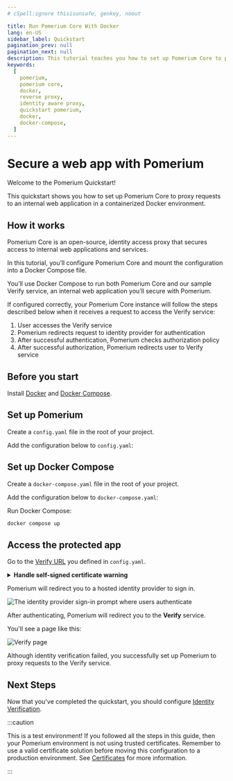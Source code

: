```yaml
---
# cSpell:ignore thisisunsafe, genkey, noout

title: Run Pomerium Core With Docker
lang: en-US
sidebar_label: Quickstart
pagination_prev: null
pagination_next: null
description: This tutorial teaches you how to set up Pomerium Core to proxy requests to a web application using Docker and Docker Compose.
keywords:
  [
    pomerium,
    pomerium core,
    docker,
    reverse proxy,
    identity aware proxy,
    quickstart pomerium,
    docker,
    docker-compose,
  ]
---
```



# Secure a web app with Pomerium

Welcome to the Pomerium Quickstart!

This quickstart shows you how to set up Pomerium Core to proxy requests to an internal web application in a containerized Docker environment.

## How it works

Pomerium Core is an open-source, identity access proxy that secures access to internal web applications and services.

In this tutorial, you’ll configure Pomerium Core and mount the configuration into a Docker Compose file.

You’ll use Docker Compose to run both Pomerium Core and our sample Verify service, an internal web application you’ll secure with Pomerium.

If configured correctly, your Pomerium Core instance will follow the steps described below when it receives a request to access the Verify service:

1. User accesses the Verify service
1. Pomerium redirects request to identity provider for authentication
1. After successful authentication, Pomerium checks authorization policy
1. After successful authorization, Pomerium redirects user to Verify service

## Before you start

Install [Docker] and [Docker Compose].

## Set up Pomerium

Create a `config.yaml` file in the root of your project.

Add the configuration below to `config.yaml`:

<ConfigDocker />

## Set up Docker Compose

Create a `docker-compose.yaml` file in the root of your project.

Add the configuration below to `docker-compose.yaml`:

<DockerCompose />

Run Docker Compose:

```bash
docker compose up
```

## Access the protected app

Go to the [Verify URL](https://verify.localhost.pomerium.io) you defined in `config.yaml`.

<details>
  <summary><b>Handle self-signed certificate warning</b></summary>
  <div>
  Adding certificates to your configuration is beyond the scope of this quickstart.
  <br/>
  Because you don't have a valid certificate, Pomerium generates a self-signed one for you. This will prompt your browser to throw a self-signed certificate warning.
  <br/>
  To bypass the warning:
<ol>
  <li>
    Select <b>Advanced</b>
  </li>
  <li>
    Select <b>Proceed to verify.localhost.pomerium.io (unsafe)</b>
  </li>
</ol>

If you don't see an <b>Advanced</b> option:

<ol>
  <li>Click anywhere in the window</li>
  <li>Type "thisisunsafe" (no spaces)</li>
  <li>
    Make sure <b>Reload</b> is selected
  </li>
  <li>
    Select <b>Enter</b>
  </li>
</ol>
Your browser will redirect you to the route defined in your policy.

  </div>
</details>

Pomerium will redirect you to a hosted identity provider to sign in.

![The identity provider sign-in prompt where users authenticate](./img/quickstart/identity-provider-authentication.png)

After authenticating, Pomerium will redirect you to the **Verify** service.

You'll see a page like this:

![Verify page](./img/quickstart/verify-service.png)

Although identity verification failed, you successfully set up Pomerium to proxy requests to the Verify service.

## Next Steps

Now that you've completed the quickstart, you should configure [Identity Verification](/docs/capabilities/getting-users-identity).

:::caution

This is a test environment! If you followed all the steps in this guide, then your Pomerium environment is not using trusted certificates. Remember to use a valid certificate solution before moving this configuration to a production environment. See [Certificates](/docs/concepts/certificates) for more information.

:::

[configuration file]: /docs/reference
[container images]: https://hub.docker.com/r/pomerium/pomerium
[docker]: https://docs.docker.com/install/
[docker compose]: https://docs.docker.com/compose/install/
